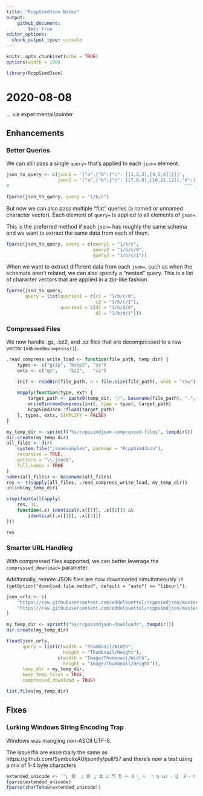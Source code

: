 ```yaml
---
title: "RcppSimdJson Notes"
output:
    github_document:
        toc: true
editor_options: 
  chunk_output_type: console
---
```


```r
knitr::opts_chunk$set(echo = TRUE)
options(width = 100)
```


```r
library(RcppSimdJson)
```

# 2020-08-08

... via experimental/pointer

## Enhancements

### Better Queries

We can still pass a single `query=` that's applied to each `json=` element.

```r
json_to_query <- c(json1 = '["a",{"b":{"c": [[1,2,3],[4,5,6]]}}]',
                   json2 = '["a",{"b":{"c": [[7,8,9],[10,11,12]],"d":[[13,14,15,16],[17,18,19,20]]}}]')
#                                                                 ^^^ json1 doesn't have "d"
```


```r
fparse(json_to_query, query = "1/b/c")
```

But now we can also pass multiple "flat" queries (a named or unnamed character vector). Each element of `query=` is applied to all elements of `json=`.

This is the preferred method if each `json=` has roughly the same schema and we want to extract the same data from each of them.

```r
fparse(json_to_query, query = c(query1 = "1/b/c",
                                query2 = "1/b/c/0",
                                query3 = "1/b/c/1"))
```

When we want to extract different data from each `json=`, such as when the schemata aren't related, we can also specify a "nested" query. This is a list of character vectors that are applied in a zip-like fashion. 

```r
fparse(json_to_query,
       query = list(queries1 = c(c1 = "1/b/c/0",
                                 c2 = "1/b/c/1"),
                    queries2 = c(d1 = "1/b/d/0",
                                 d2 = "1/b/d/1")))
```

### Compressed Files

We now handle .gz, .bz2, and .xz files that are decompressed to a raw vector (via `memDecompress()`).

```r
.read_compress_write_load <- function(file_path, temp_dir) {
    types <- c("gzip", "bzip2", "xz")
    exts <- c("gz",    "bz2",   "xz")

    init <- readBin(file_path, n = file.size(file_path), what = "raw")
    
    mapply(function(type, ext) {
        target_path <- paste0(temp_dir, "/", basename(file_path), ".", ext)
        writeBin(memCompress(init, type = type), target_path)
        RcppSimdJson::fload(target_path)
    }, types, exts, SIMPLIFY = FALSE)
}

my_temp_dir <- sprintf("%s/rcppsimdjson-compressed-files", tempdir())
dir.create(my_temp_dir)
all_files <- dir(
    system.file("jsonexamples", package = "RcppSimdJson"),
    recursive = TRUE,
    pattern = "\\.json$",
    full.names = TRUE
)
names(all_files) <- basename(all_files)
res <- t(sapply(all_files, .read_compress_write_load, my_temp_dir))
unlink(my_temp_dir)

stopifnot(all(apply(
    res, 1L, 
    function(.x) identical(.x[[1]], .x[[2]]) && 
        identical(.x[[1]], .x[[3]])
)))

res
```


### Smarter URL Handling

With compressed files supported, we can better leverage the `compressed_download=` parameter. 

Additionally, remote JSON files are now downloaded simultaneously `if (getOption("download.file.method", default = "auto") == "libcurl")`.


```r
json_urls <- c(
    "https://raw.githubusercontent.com/eddelbuettel/rcppsimdjson/master/inst/jsonexamples/small/smalldemo.json",
    "https://raw.githubusercontent.com/eddelbuettel/rcppsimdjson/master/inst/jsonexamples/small/demo.json"
)
```



```r
my_temp_dir <- sprintf("%s/rcppsimdjson-downloads", tempdir())
dir.create(my_temp_dir)

fload(json_urls,
      query = list(c(width = "Thumbnail/Width", 
                     height = "Thumbnail/Height"),
                   c(width = "Image/Thumbnail/Width", 
                     height = "Image/Thumbnail/Height")),
      temp_dir = my_temp_dir,
      keep_temp_files = TRUE,
      compressed_download = TRUE)

list.files(my_temp_dir)
```

## Fixes

### Lurking Windows String Encoding Trap

Windows was mangling non-ASCII UTF-8.

The issue/fix are essentially the same as https://github.com/SymbolixAU/jsonify/pull/57 and there's now a test using a mix of 1-4 byte characters.

```r
extended_unicode <- '"լ ⿕  ٷ 豈 ٸ 㐀 ٹ 丂 Ɗ 一 á ٵ ̝ ѵ ̇ ˥ ɳ Ѡ · վ  й ף ޑ  ц Ґ  ӎ Љ ß ϧ ͎ ƽ ޜ է ϖ y Î վ Ο Ӊ ٻ ʡ ө ȭ ˅ ޠ ɧ ɻ ث ́ ܇ ܧ ɽ Ո 戸 Ð 坮 ٳ 䔢 찅 곂 묨 ß ᇂ ƻ 䏐 ܄ 㿕 ս ّ 昩 僫 똠 Ɯ ٰ É"'
fparse(extended_unicode)
fparse(charToRaw(extended_unicode))
```

